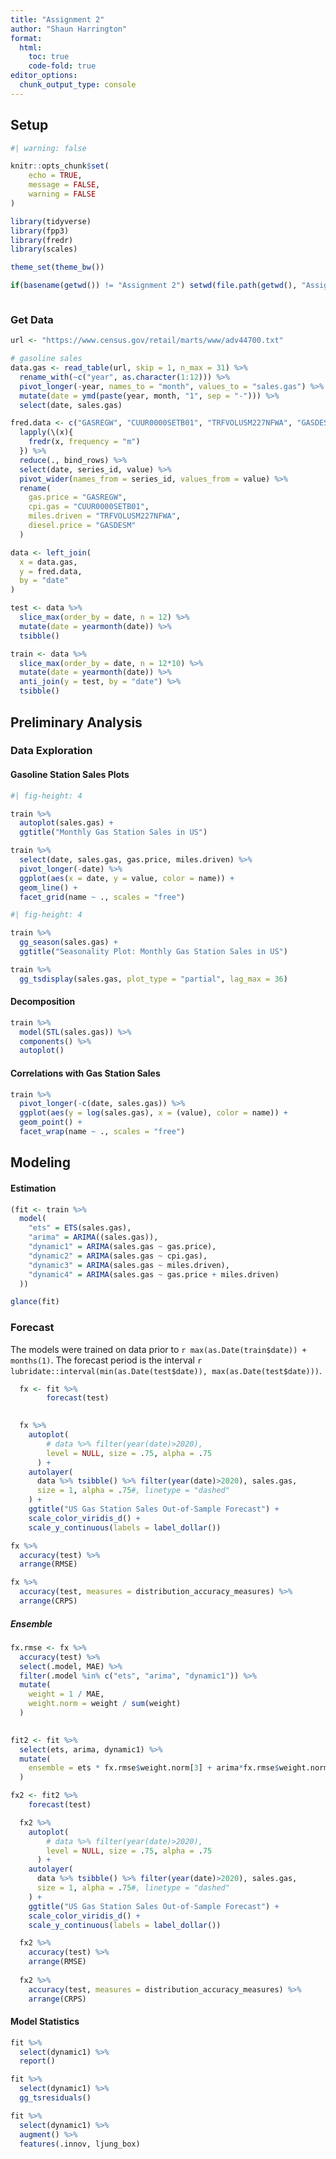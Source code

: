 ```yaml
---
title: "Assignment 2"
author: "Shaun Harrington"
format: 
  html:
    toc: true
    code-fold: true
editor_options: 
  chunk_output_type: console
---
```


<!-- Build 1 ETS model, 1 ARIMA model, 1 dynamic regression models, and 1 model where the previous forecasts are averaged. Use only 4 years of data to build your forecasts, and then estimate the models' performance on the 5th year.  Provide measures that assess the performance of your three models.  Which performed the best and why? -->

## Setup



```r
#| warning: false

knitr::opts_chunk$set(
	echo = TRUE,
	message = FALSE,
	warning = FALSE
)

library(tidyverse)
library(fpp3)
library(fredr)
library(scales)

theme_set(theme_bw())

if(basename(getwd()) != "Assignment 2") setwd(file.path(getwd(), "Assignments", "Assignment 2"))



```

### Get Data

```r

url <- "https://www.census.gov/retail/marts/www/adv44700.txt"

# gasoline sales
data.gas <- read_table(url, skip = 1, n_max = 31) %>% 
  rename_with(~c("year", as.character(1:12))) %>% 
  pivot_longer(-year, names_to = "month", values_to = "sales.gas") %>% 
  mutate(date = ymd(paste(year, month, "1", sep = "-"))) %>% 
  select(date, sales.gas)

```


```r

fred.data <- c("GASREGW", "CUUR0000SETB01", "TRFVOLUSM227NFWA", "GASDESM") %>% 
  lapply(\(x){
    fredr(x, frequency = "m")
  }) %>% 
  reduce(., bind_rows) %>% 
  select(date, series_id, value) %>% 
  pivot_wider(names_from = series_id, values_from = value) %>% 
  rename(
    gas.price = "GASREGW",
    cpi.gas = "CUUR0000SETB01", 
    miles.driven = "TRFVOLUSM227NFWA", 
    diesel.price = "GASDESM"
  )

```


```r

data <- left_join(
  x = data.gas,
  y = fred.data,
  by = "date"
)

test <- data %>% 
  slice_max(order_by = date, n = 12) %>% 
  mutate(date = yearmonth(date)) %>% 
  tsibble()

train <- data %>% 
  slice_max(order_by = date, n = 12*10) %>% 
  mutate(date = yearmonth(date)) %>% 
  anti_join(y = test, by = "date") %>% 
  tsibble()

```




## Preliminary Analysis


### Data Exploration

#### Gasoline Station Sales Plots



```r
#| fig-height: 4

train %>% 
  autoplot(sales.gas) +
  ggtitle("Monthly Gas Station Sales in US")

```

```r

train %>% 
  select(date, sales.gas, gas.price, miles.driven) %>% 
  pivot_longer(-date) %>% 
  ggplot(aes(x = date, y = value, color = name)) +
  geom_line() +
  facet_grid(name ~ ., scales = "free")

```


```r
#| fig-height: 4

train %>% 
  gg_season(sales.gas) +
  ggtitle("Seasonality Plot: Monthly Gas Station Sales in US")

```





```r

train %>% 
  gg_tsdisplay(sales.gas, plot_type = "partial", lag_max = 36)

```


#### Decomposition


```r

train %>% 
  model(STL(sales.gas)) %>% 
  components() %>% 
  autoplot()

```


#### Correlations with Gas Station Sales



```r

train %>% 
  pivot_longer(-c(date, sales.gas)) %>% 
  ggplot(aes(y = log(sales.gas), x = (value), color = name)) +
  geom_point() +
  facet_wrap(name ~ ., scales = "free")

```


## Modeling

#### Estimation



```r


(fit <- train %>% 
  model(
    "ets" = ETS(sales.gas),
    "arima" = ARIMA((sales.gas)),
    "dynamic1" = ARIMA(sales.gas ~ gas.price),
    "dynamic2" = ARIMA(sales.gas ~ cpi.gas),
    "dynamic3" = ARIMA(sales.gas ~ miles.driven),
    "dynamic4" = ARIMA(sales.gas ~ gas.price + miles.driven)
  ))


```



```r
glance(fit)
```



### Forecast

The models were trained on data prior to `r max(as.Date(train$date)) + months(1)`. The forecast period is the interval `r lubridate::interval(min(as.Date(test$date)), max(as.Date(test$date)))`. 



```r

  fx <- fit %>% 
        forecast(test)
  

  fx %>% 
    autoplot(
        # data %>% filter(year(date)>2020),
        level = NULL, size = .75, alpha = .75
      ) +
    autolayer(
      data %>% tsibble() %>% filter(year(date)>2020), sales.gas, 
      size = 1, alpha = .75#, linetype = "dashed"
    ) +
    ggtitle("US Gas Station Sales Out-of-Sample Forecast") + 
    scale_color_viridis_d() +
    scale_y_continuous(labels = label_dollar())

```



```r

fx %>% 
  accuracy(test) %>% 
  arrange(RMSE)

```


```r

fx %>% 
  accuracy(test, measures = distribution_accuracy_measures) %>% 
  arrange(CRPS)

```

##### Ensemble

```r

fx.rmse <- fx %>% 
  accuracy(test) %>% 
  select(.model, MAE) %>% 
  filter(.model %in% c("ets", "arima", "dynamic1")) %>% 
  mutate(
    weight = 1 / MAE,
    weight.norm = weight / sum(weight)
  )

 
fit2 <- fit %>% 
  select(ets, arima, dynamic1) %>% 
  mutate(
    ensemble = ets * fx.rmse$weight.norm[3] + arima*fx.rmse$weight.norm[1] + dynamic1*fx.rmse$weight.norm[2]
  ) 

fx2 <- fit2 %>% 
    forecast(test)

```


```r


  fx2 %>% 
    autoplot(
        # data %>% filter(year(date)>2020),
        level = NULL, size = .75, alpha = .75
      ) +
    autolayer(
      data %>% tsibble() %>% filter(year(date)>2020), sales.gas, 
      size = 1, alpha = .75#, linetype = "dashed"
    ) +
    ggtitle("US Gas Station Sales Out-of-Sample Forecast") + 
    scale_color_viridis_d() +
    scale_y_continuous(labels = label_dollar())

  fx2 %>% 
    accuracy(test) %>% 
    arrange(RMSE)
  
  fx2 %>% 
    accuracy(test, measures = distribution_accuracy_measures) %>% 
    arrange(CRPS)

```



#### Model Statistics


```r

fit %>% 
  select(dynamic1) %>% 
  report()

```



```r

fit %>% 
  select(dynamic1) %>% 
  gg_tsresiduals()

```


```r

fit %>% 
  select(dynamic1) %>% 
  augment() %>% 
  features(.innov, ljung_box)

```

